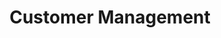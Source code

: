 ---
title: "Customer Management"
description: "Learn how to manage customers through our SDK with real-life examples."
---
